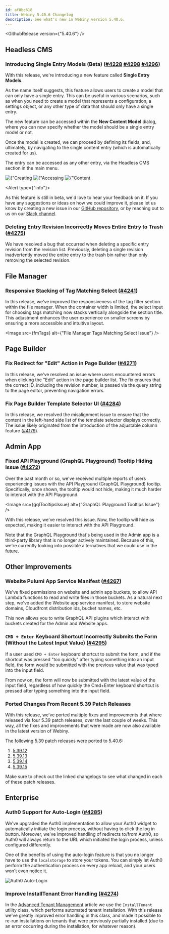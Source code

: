 ```yaml
---
id: af8bc618
title: Webiny 5.40.6 Changelog
description: See what's new in Webiny version 5.40.6.
---
```



<GithubRelease version={"5.40.6"} />

## Headless CMS

### Introducing Single Entry Models (Beta) ([#4228](https://github.com/webiny/webiny-js/pull/4275) [#4298](https://github.com/webiny/webiny-js/pull/4298) [#4296](https://github.com/webiny/webiny-js/pull/4296))

With this release, we're introducing a new feature called **Single Entry Models**.

As the name itself suggests, this feature allows users to create a model that can only have a single entry. This can be useful in various scenarios, such as when you need to create a model that represents a configuration, a settings object, or any other type of data that should only have a single entry.

The new feature can be accessed within the **New Content Model** dialog, where you can now specify whether the model should be a single entry model or not.

Once the model is created, we can proceed by defining its fields, and, ultimately, by navigating to the single content entry (which is automatically created for us).

The entry can be accessed as any other entry, via the Headless CMS section in the main menu.

<Gallery>
  <Image src={stModel1} title={"Creating a Single Entry Model"} />
  <Image src={stModel2} title={"Accessing the Single Entry"} />
  <Image src={stModel3} title={"Content Entry Form"} />
</Gallery>

<Alert type={"info"}>

As this feature is still in beta, we'd love to hear your feedback on it. If you have any suggestions or ideas on how we could improve it, please let us know by creating a new issue in our [GitHub repository](https://www.github.com/webiny/webiny-js), or by reaching out to us on our [Slack channel](https://www.webiny.com/slack).

</Alert>

### Deleting Entry Revision Incorrectly Moves Entire Entry to Trash ([#4275](https://github.com/webiny/webiny-js/pull/4275))

We have resolved a bug that occurred when deleting a specific entry revision from the revision list. Previously, deleting a single revision inadvertently moved the entire entry to the trash bin rather than only removing the selected revision.

## File Manager

### Responsive Stacking of Tag Matching Select ([#4241](https://github.com/webiny/webiny-js/pull/4241))

In this release, we've improved the responsiveness of the tag filter section within the file manager. When the container width is limited, the select input for choosing tags matching now stacks vertically alongside the section title. This adjustment enhances the user experience on smaller screens by ensuring a more accessible and intuitive layout.

<Image src={fmTags} alt={"File Manager Tags Matching Select Issue"} />

## Page Builder

### Fix Redirect for "Edit" Action in Page Builder ([#4271](https://github.com/webiny/webiny-js/pull/4271))

In this release, we've resolved an issue where users encountered errors when clicking the "Edit" action in the page builder list. The fix ensures that the correct ID, including the revision number, is passed via the query string to the page editor, preventing navigation errors.

### Fix Page Builder Template Selector UI ([#4284](https://github.com/webiny/webiny-js/pull/4284))

In this release, we resolved the misalignment issue to ensure that the content in the left-hand side list of the template selector displays correctly. The issue likely originated from the introduction of the adjustable column feature ([#4179](https://github.com/webiny/webiny-js/pull/4179)).

## Admin App

### Fixed API Playground (GraphQL Playground) Tooltip Hiding Issue ([#4272](https://github.com/webiny/webiny-js/pull/4272))

Over the past month or so, we've received multiple reports of users experiencing issues with the API Playground (GraphQL Playground) tooltip. Specifically, once shown, the tooltip would not hide, making it much harder to interact with the API Playground.

<Image src={gqlTooltipsIssue} alt={"GraphQL Playground Tooltips Issue"} />

With this release, we've resolved this issue. Now, the tooltip will hide as expected, making it easier to interact with the API Playground.

Note that the GraphQL Playground that's being used in the Admin app is a third-party library that is no longer actively maintained. Because of this, we're currently looking into possible alternatives that we could use in the future.

## Other Improvements

### Website Pulumi App Service Manifest ([#4267](https://github.com/webiny/webiny-js/pull/4267))

We've fixed permissions on website and admin app buckets, to allow API Lambda functions to read and write files in those buckets. As a natural next step, we've added the Website app service manifest, to store website domains, Cloudfront distribution ids, bucket names, etc.

This now allows you to write GraphQL API plugins which interact with buckets created for the Admin and Website apps.

### `CMD + Enter` Keyboard Shortcut Incorrectly Submits the Form (Without the Latest Input Value) ([#4295](https://github.com/webiny/webiny-js/pull/4295))

If a user used `CMD + Enter` keyboard shortcut to submit the form, and if the shortcut was pressed "too quickly" after typing something into an input field, the form would be submitted with the previous value that was typed into the input field.

From now on, the form will now be submitted with the latest value of the input field, regardless of how quickly the Cmd+Enter keyboard shortcut is pressed after typing something into the input field.

### Ported Changes From Recent 5.39 Patch Releases

With this release, we’ve ported multiple fixes and improvements that where released via four 5.39 patch releases, over the
last couple of weeks. This way, all the fixes and improvements that were made are now also available in the latest version of Webiny.

The following 5.39 patch releases were ported to 5.40.6:

1. [5.39.12](/docs/release-notes/5.39.12/changelog)
2. [5.39.13](/docs/release-notes/5.39.13/changelog)
3. [5.39.14](/docs/release-notes/5.39.14/changelog)
4. [5.39.15](/docs/release-notes/5.39.15/changelog)

Make sure to check out the linked changelogs to see what changed in each of these patch releases.

## Enterprise

### Auth0 Support for Auto-Login ([#4285](https://github.com/webiny/webiny-js/pull/4285))

We've upgraded the Auth0 implementation to allow your Auth0 widget to automatically initiate the login process, without having to click the log in button. Moreover, we've improved handling of redirects to/from Auth0, so Auth0 will always return to the URL which initiated the login process, unless configured differently.

One of the benefits of using the auto-login feature is that you no longer have to use the `localstorage` to store your tokens. You can simply let Auth0 perform the authentication process on every app reload, and your users won't even notice it.

<Image src={auth0AutoLogin} title="Auth0 Auto-Login" />

### Improve InstallTenant Error Handling ([#4274](https://github.com/webiny/webiny-js/pull/4274))

In the [Advanced Tenant Management](https://www.webiny.com/docs/enterprise/advanced-tenant-management) article we use the `InstallTenant` utility class, which performs automated tenant installation. With this release we've greatly improved error handling in this class, and made it possible to re-run installations on tenants that were previously partially installed (due to an error occurring during the installation, for whatever reason). 
